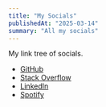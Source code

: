```yaml
---
title: "My Socials"
publishedAt: "2025-03-14"
summary: "All my socials"
---
```


My link tree of socials.

- [GitHub](https://github.com/blazeIsClone)
- [Stack Overflow](https://stackoverflow.com/users/13940160/sandev-abeykoon)
- [LinkedIn](https://www.linkedin.com/in/sandev-abeykoon/)
- [Spotify](https://open.spotify.com/user/31tpx4vev756pvk5hznre6nygsdi?si=6ebcb2b488b74c94)
